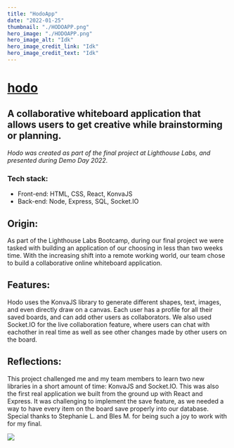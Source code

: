 ```yaml
---
title: "HodoApp"
date: "2022-01-25"
thumbnail: "./HODOAPP.png"
hero_image: "./HODOAPP.png"
hero_image_alt: "Idk"
hero_image_credit_link: "Idk"
hero_image_credit_text: "Idk"
---
```


<div data-sal="fade"
        data-sal-duration="1000"
        data-sal-delay="200"
        data-sal-easing="ease" className="workInfo">

# [ hodo ](https://github.com/bernadetteabalos/hodo-app)
## A collaborative whiteboard application that allows users to get creative while brainstorming or planning.


_Hodo was created as part of the final project at Lighthouse Labs, and presented during Demo Day 2022._

### Tech stack:

- Front-end: HTML, CSS, React, KonvaJS
- Back-end: Node, Express, SQL, Socket.IO

</div>

<div data-sal="fade"
        data-sal-duration="1000"
        data-sal-delay="200"
        data-sal-easing="ease" className="workInfoTwo">

## Origin: 
As part of the Lighthouse Labs Bootcamp, during our final project we were tasked with building an application of our choosing in less than two weeks time.
With the increasing shift into a remote working world, our team chose to build a collaborative online whiteboard application.

## Features: 
Hodo uses the KonvaJS library to generate different shapes, text, images, and even directly draw on a canvas. Each user has a profile for all their saved boards, and can add other
users as collaborators. We also used Socket.IO for the live collaboration feature, where users can chat with eachother in real time as well as see other changes 
made by other users on the board. 

## Reflections: 
This project challenged me and my team members to learn two new libraries in a short amount of time: KonvaJS and Socket.IO. This was also the first real
application we built from the ground up with React and Express. It was challenging to implement the save feature, as we needed a way to have every item on the board
save properly into our database. Special thanks to Stephanie L. and Bles M. for being such a joy to work with for my final.

</div>

<div>

</div>

<div>

</div>

<div>

</div>

<div data-sal="fade"
        data-sal-duration="1000"
        data-sal-delay="200"
        data-sal-easing="ease" >

<img className="fullSection" src="https://github.com/bernadetteabalos/bernadette-abalos/blob/main/blog/hodo/hodo.gif?raw=true" />

</div>